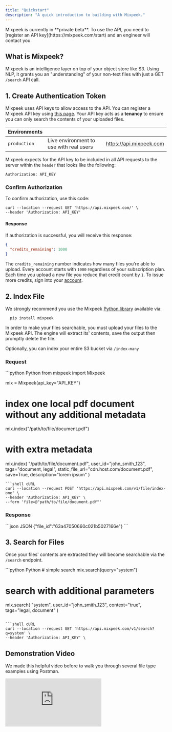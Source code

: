 ```yaml
---
title: "Quickstart"
description: "A quick introduction to building with Mixpeek."
---
```


<Note>
  Mixpeek is currently in **private beta**. To use the API, you need to
  [register an API key](https://mixpeek.com/start) and an engineer will contact
  you.
</Note>

## What is Mixpeek?

Mixpeek is an intelligence layer on top of your object store like S3. Using NLP, it grants you an "understanding" of your non-text files with just a GET `/search` API call.

## 1. Create Authentication Token

Mixpeek uses API keys to allow access to the API. You can register a Mixpeek API key using [this page](https://mixpeek.com/start). Your API key acts as a **tenancy** to ensure you can only search the contents of your uploaded files.

| Environments |                                         |                         |
| ------------ | --------------------------------------- | ----------------------- |
| `production` | Live environment to use with real users | https://api.mixpeek.com |

Mixpeek expects for the API key to be included in all API requests to the server within the `header` that looks like the following:

```
Authorization: API_KEY
```

### Confirm Authorization

To confirm authorization, use this code:

```shell
curl --location --request GET 'https://api.mixpeek.com/' \
--header 'Authorization: API_KEY'
```

#### Response

If authorization is successful, you will receive this response:

```json
{
  "credits_remaining": 1000
}
```

The `credits_remaining` number indicates how many files you're able to upload.
Every account starts with `1000` regardless of your subscription plan.
Each time you upload a new file you reduce that credit count by `1`.
To issue more credits, sign into your [account](https://mixpeek.com/start).

## 2. Index File

We strongly recommend you use the Mixpeek [Python library](/introduction/libraries) available via:

```shell Install
  pip install mixpeek
```

In order to make your files searchable, you must upload your files to the Mixpeek API.
The engine will extract its' contents, save the output then promptly delete the file.

Optionally, you can index your entire S3 bucket via `/index-many`

### Request

<CodeGroup>
```python Python
from mixpeek import Mixpeek

mix = Mixpeek(api_key="API_KEY")

# index one local pdf document without any additional metadata

mix.index("/path/to/file/document.pdf")

# with extra metadata

mix.index(
"/path/to/file/document.pdf",
user_id="john_smith_123",
tags="document, legal",
static_file_url="cdn.host.com/document.pdf",
save=True,
description="lorem ipsum"
)

````
```shell cURL
curl --location --request POST 'https://api.mixpeek.com/v1/file/index-one' \
--header 'Authorization: API_KEY' \
--form 'file=@"path/to/file/document.pdf"'
````

</CodeGroup>

### Response

<CodeGroup>
```json JSON
  {"file_id":"63a47050660c021b5027166e"}
```
</CodeGroup>

## 3. Search for Files

Once your files' contents are extracted they will become searchable via the `/search` endpoint.

<CodeGroup>
```python Python
# simple search
mix.search(query="system")

# search with additional parameters

mix.search(
"system",
user_id="john_smith_123",
context="true",
tags="legal, document"
)

````

```shell cURL
curl --location --request GET 'https://api.mixpeek.com/v1/search?q=system' \
--header 'Authorization: API_KEY' \
````

</CodeGroup>

## Demonstration Video

We made this helpful video before to walk you through several file type examples using Postman.

<Frame>
  <div style={{ paddingBottom: "64.98194945848375%" }}>
    <iframe
      src="https://www.youtube.com/embed/o3XP3J5mHHI"
      frameborder="0"
      webkitallowfullscreen
      mozallowfullscreen
      allowfullscreen
      style={{
        position: "absolute",
        top: 0,
        left: 0,
        width: "100%",
        height: "100%",
      }}
    ></iframe>
  </div>
</Frame>
